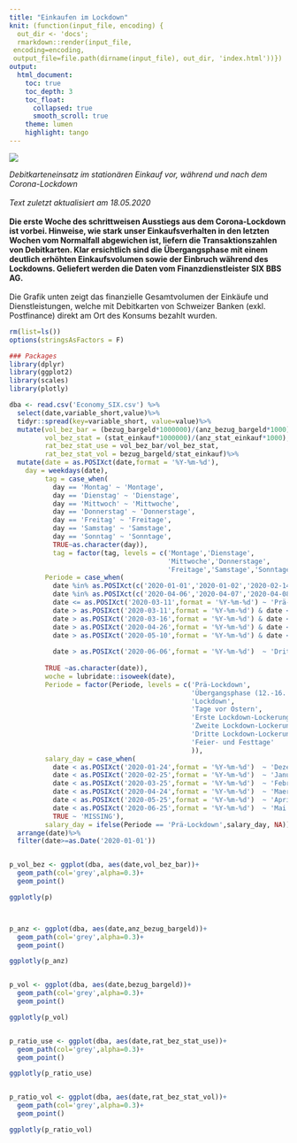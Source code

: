 ---
title: "Einkaufen im Lockdown"
knit: (function(input_file, encoding) {
  out_dir <- 'docs';
  rmarkdown::render(input_file,
 encoding=encoding,
 output_file=file.path(dirname(input_file), out_dir, 'index.html'))})
output: 
  html_document:
    toc: true
    toc_depth: 3
    toc_float:
      collapsed: true
      smooth_scroll: true
    theme: lumen
    highlight: tango
---

<style type="text/css">
.main-container {
  max-width: 1800px;
  margin-left: 0;
  margin-right: auto;
}
blockquote {
    padding: 10px 20px;
    margin: 0 0 20px;
    font-size: 14px;
    border-left: 5px solid #eee;
}

h1.title {
  font-size: 38px;
  color: #000000;
  }
  
h1 { /* Header 1 */
  font-size: 28px;
  color: #0033cc;
}
h2 { /* Header 2 */
    font-size: 28px;
	color: #0099ff
}
h3 { /* Header 3 */
    font-size: 14px;
	color: #6600cc
}
</style>

![](plots/KtZuerichLogo.png)


*Debitkarteneinsatz im stationären Einkauf vor, während und nach dem Corona-Lockdown*<br><br>
*Text zuletzt aktualisiert am 18.05.2020*<br><br>
**Die erste Woche des schrittweisen Ausstiegs aus dem Corona-Lockdown ist vorbei. Hinweise, wie stark unser Einkaufsverhalten in den letzten Wochen vom Normalfall abgewichen ist, liefern die Transaktionszahlen von Debitkarten. Klar ersichtlich sind die Übergangsphase mit einem deutlich erhöhten Einkaufsvolumen sowie der Einbruch während des Lockdowns. Geliefert werden die Daten vom Finanzdienstleister SIX BBS AG.**<br><br>
Die Grafik unten zeigt das finanzielle Gesamtvolumen der Einkäufe und Dienstleistungen, welche mit Debitkarten von Schweizer Banken (exkl. Postfinance) direkt am Ort des Konsums bezahlt wurden. 

```{r Vorbereitungen,echo = F,collapse=TRUE, warning=FALSE,  message=FALSE}
rm(list=ls())
options(stringsAsFactors = F)

### Packages 
library(dplyr)
library(ggplot2)
library(scales)
library(plotly)

```

```{r Analyse stat. Einkauf,echo = F,collapse=TRUE, warning=FALSE,  message=FALSE}


dba <- read.csv('Economy_SIX.csv') %>%
  select(date,variable_short,value)%>%
  tidyr::spread(key=variable_short, value=value)%>%
  mutate(vol_bez_bar = (bezug_bargeld*1000000)/(anz_bezug_bargeld*1000),
         vol_bez_stat = (stat_einkauf*1000000)/(anz_stat_einkauf*1000),
         rat_bez_stat_use = vol_bez_bar/vol_bez_stat,
         rat_bez_stat_vol = bezug_bargeld/stat_einkauf)%>%
  mutate(date = as.POSIXct(date,format = '%Y-%m-%d'),
    day = weekdays(date),
         tag = case_when(
           day == 'Montag' ~ 'Montage',
           day == 'Dienstag' ~ 'Dienstage',
           day == 'Mittwoch' ~ 'Mittwoche',
           day == 'Donnerstag' ~ 'Donnerstage',
           day == 'Freitag' ~ 'Freitage',
           day == 'Samstag' ~ 'Samstage',
           day == 'Sonntag' ~ 'Sonntage',
           TRUE~as.character(day)),
           tag = factor(tag, levels = c('Montage','Dienstage',
                                        'Mittwoche','Donnerstage',
                                        'Freitage','Samstage','Sonntage')),
         Periode = case_when(
           date %in% as.POSIXct(c('2020-01-01','2020-01-02','2020-02-14','2020-04-10','2020-04-13','2020-05-01','2020-05-21','2020-06-01'),format = '%Y-%m-%d') ~ 'Feier- und Festtage',
           date %in% as.POSIXct(c('2020-04-06','2020-04-07','2020-04-08','2020-04-09','2020-04-11'),format = '%Y-%m-%d') == T  ~ 'Tage vor Ostern',
           date <= as.POSIXct('2020-03-11',format = '%Y-%m-%d') ~ 'Prä-Lockdown',
           date > as.POSIXct('2020-03-11',format = '%Y-%m-%d') & date <= as.POSIXct('2020-03-16',format = '%Y-%m-%d') ~ 'Übergangsphase (12.-16. März)',
           date > as.POSIXct('2020-03-16',format = '%Y-%m-%d') & date <= as.POSIXct('2020-04-26',format = '%Y-%m-%d') ~ 'Lockdown',
           date > as.POSIXct('2020-04-26',format = '%Y-%m-%d') & date <= as.POSIXct('2020-05-10',format = '%Y-%m-%d')  ~ 'Erste Lockdown-Lockerung',
           date > as.POSIXct('2020-05-10',format = '%Y-%m-%d') & date <= as.POSIXct('2020-06-06',format = '%Y-%m-%d') ~ 'Zweite Lockdown-Lockerung',
           
           date > as.POSIXct('2020-06-06',format = '%Y-%m-%d')  ~ 'Dritte Lockdown-Lockerung',
           
         TRUE ~as.character(date)),
         woche = lubridate::isoweek(date),
         Periode = factor(Periode, levels = c('Prä-Lockdown',
                                              'Übergangsphase (12.-16. März)',
                                              'Lockdown',
                                              'Tage vor Ostern',
                                              'Erste Lockdown-Lockerung',
                                              'Zweite Lockdown-Lockerung',
                                              'Dritte Lockdown-Lockerung',
                                              'Feier- und Festtage'
                                              )),
         salary_day = case_when(
           date < as.POSIXct('2020-01-24',format = '%Y-%m-%d')  ~ 'Dezember',
           date < as.POSIXct('2020-02-25',format = '%Y-%m-%d')  ~ 'Januar',
           date < as.POSIXct('2020-03-25',format = '%Y-%m-%d')  ~ 'Februar',
           date < as.POSIXct('2020-04-24',format = '%Y-%m-%d')  ~ 'Maerz',
           date < as.POSIXct('2020-05-25',format = '%Y-%m-%d')  ~ 'April',
           date < as.POSIXct('2020-06-25',format = '%Y-%m-%d')  ~ 'Mai',
           TRUE ~ 'MISSING'),
         salary_day = ifelse(Periode == 'Prä-Lockdown',salary_day, NA)) %>%
  arrange(date)%>%
  filter(date>=as.Date('2020-01-01'))


p_vol_bez <- ggplot(dba, aes(date,vol_bez_bar))+
  geom_path(col='grey',alpha=0.3)+
  geom_point()

ggplotly(p)



p_anz <- ggplot(dba, aes(date,anz_bezug_bargeld))+
  geom_path(col='grey',alpha=0.3)+
  geom_point()

ggplotly(p_anz)


p_vol <- ggplot(dba, aes(date,bezug_bargeld))+
  geom_path(col='grey',alpha=0.3)+
  geom_point()

ggplotly(p_vol)


p_ratio_use <- ggplot(dba, aes(date,rat_bez_stat_use))+
  geom_path(col='grey',alpha=0.3)+
  geom_point()

ggplotly(p_ratio_use)


p_ratio_vol <- ggplot(dba, aes(date,rat_bez_stat_vol))+
  geom_path(col='grey',alpha=0.3)+
  geom_point()

ggplotly(p_ratio_vol)


```